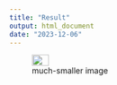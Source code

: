 ```yaml
---
title: "Result"
output: html_document
date: "2023-12-06"
---
```








![much-smaller image](foo.jpg){#id .class width=30 height=20px}